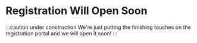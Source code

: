 <div class="ALAAHeading">
    <h1>Registration Will Open Soon</h1>
</div>

:::caution under construction
We're just putting the finishing touches on the registration portal and we will open it soon!
:::
